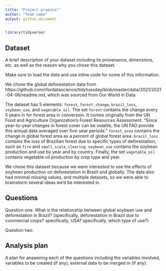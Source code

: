 ```yaml
---
title: "Project proposal"
author: "Team name"
output: github_document
---
```


```r
library(tidyverse)
```

## Dataset

A brief description of your dataset including its provenance, dimensions, etc. as well as the reason why you chose this dataset.

Make sure to load the data and use inline code for some of this information.

We chose the global deforestation data from https://github.com/rfordatascience/tidytuesday/blob/master/data/2021/2021-04-06/readme.md,
which was  sourced from Our World in Data. 

The dataset has 5 elements: `forest`, `forest_change`, `brazil_loss`, `soybean_use`, and `vegetable_oil`. The set `forest` contains the change every 5 years in for forest area in conversion. It comes originally from the UN Food and Agriculture Organization’s Forest Resources Assessment. "Since year-to-year changes in forest cover can be volatile, the UN FAO provide this annual data averaged over five-year periods." `forest_area` contains the change in global forest area as a percent of global forest area. `brazil_loss` contains the loss of Brazilian forest due to specific types of deforestation, such as `fire` and `small_scale_clearing`. `soybean_use` contains the soybean production and use by year and by country. Finally, the set `vegetable_oil` contains vegetable oil production by crop type and year.

We chose this dataset because we were interested to see the effects of soybean production on deforestation in Brazil and globally. The data also had minimal missing values, and multiple datasets, so we were able to brainstorm several ideas we'd be interested in. 

## Questions

Question one: What is the relationship between global soybean use and deforestation in Brazil? (specifically, deforestation in Brazil due to commercial crops? specifically, USA? specifically, which type of use?)

Question two: 

## Analysis plan

A plan for answering each of the questions including the variables involved, variables to be created (if any), external data to be merged in (if any).
